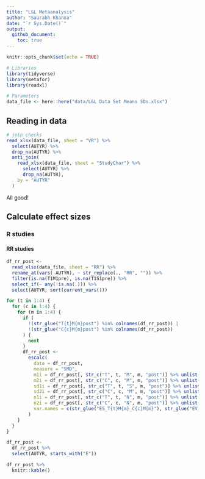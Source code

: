 ```yaml
---
title: "L&L Metaanalysis"
author: "Saurabh Khanna"
date: "`r Sys.Date()`"
output: 
  github_document:
    toc: true
---
```


```r
knitr::opts_chunk$set(echo = TRUE)
```

```r
# Libraries
library(tidyverse)
library(metafor)
library(readxl)

# Parameters
data_file <- here::here("data/L&L Data Set Means SDs.xlsx")

```

## Reading in data

```r
# join checks
read_xlsx(data_file, sheet = "VR") %>% 
  select(AUTYR) %>% 
  drop_na(AUTYR) %>% 
  anti_join(
    read_xlsx(data_file, sheet = "StudyChar") %>% 
      select(AUTYR) %>% 
      drop_na(AUTYR),
    by = "AUTYR"
  )
```

All good!

## Calculate effect sizes

### R studies

#### RR studies

```r
df_rr_post <-
  read_xlsx(data_file, sheet = "RR") %>% 
  rename_at(vars(-AUTYR), ~ str_replace(., "RR", "")) %>% 
  filter(is.na(T1M1pre), is.na(T1S1pre)) %>%
  select_if(~ any(!is.na(.))) %>%
  select(AUTYR, sort(current_vars()))

for (t in 1:4) {
  for (c in 1:4) {
    for (m in 1:4) {
      if (
        !(str_glue("T{t}M{m}post") %in% colnames(df_rr_post)) | 
        !(str_glue("C{c}M{m}post") %in% colnames(df_rr_post))
      ) {
        next
      }
      df_rr_post <-
        escalc(
          data = df_rr_post,
          measure = "SMD",
          m1i = df_rr_post[, str_c("T", t, "M", m, "post")] %>% unlist(),
          m2i = df_rr_post[, str_c("C", c, "M", m, "post")] %>% unlist(),
          sd1i = df_rr_post[, str_c("T", t, "S", m, "post")] %>% unlist(),
          sd2i = df_rr_post[, str_c("C", c, "M", m, "post")] %>% unlist(),
          n1i = df_rr_post[, str_c("T", t, "N", m, "post")] %>% unlist(),
          n2i = df_rr_post[, str_c("C", c, "N", m, "post")] %>% unlist(),
          var.names = c(str_glue("ES_T{t}M{m}_C{c}M{m}"), str_glue("EV_T{t}M{m}_C{c}M{m}"))
        ) 
    }
  }
}

df_rr_post <- 
  df_rr_post %>% 
  select(AUTYR, starts_with("E"))

df_rr_post %>% 
  knitr::kable()
```



